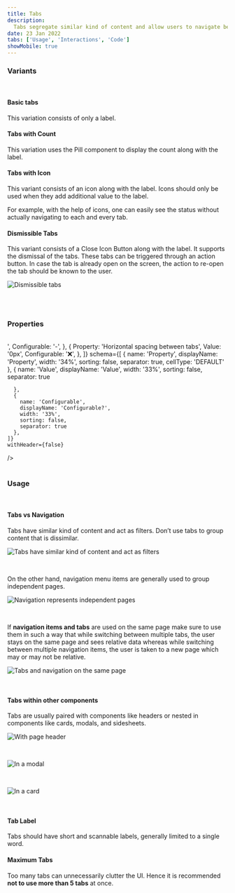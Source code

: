 ```yaml
---
title: Tabs
description:
  Tabs segregate similar kind of content and allow users to navigate between them without switching the context.
date: 23 Jan 2022
tabs: ['Usage', 'Interactions', 'Code']
showMobile: true
---
```


### Variants

<br />

#### Basic tabs

This variation consists of only a label. 

<Preview name='basic-tabs'/>

#### Tabs with Count

This variation uses the Pill component to display the count along with the label.

<Preview name='tabs-tabs-with-count'/>

#### Tabs with Icon

This variant consists of an icon along with the label. Icons should only be used when they add additional value to the label. 

For example, with the help of icons, one can easily see the status without actually navigating to each and every tab.

<Preview name='tabs-tabs-with-icon'/>

#### Dismissible Tabs

This variant consists of a Close Icon Button along with the label. It supports the dismissal of the tabs. These tabs can be triggered through an action button. In case the tab is already open on the screen, the action to re-open the tab should be known to the user.

![Dismissible tabs](./images/tabs-1.png)

<br/>
<br/>

### Properties

<br/>

<Card shadow='none'>
  <Table
    showMenu={false}
    separator={true}
    data={[
      {
        Property: 'Minimum width of a tab item',
        Value: '64px',
        Configurable: '❌',
      },
      {
        Property: 'Height',
        Value: '48px',
        Configurable: '❌',
      },
      {
        Property: 'Maximum no. of tabs',
        Value: '5',
        Configurable: '❌',
      },
      {
        Property: 'Additional options',
        Value: 'One of these- Leading pill Leading icon Trailing close icon button',
        Configurable: 'Optional',
      },
      {
        Property: 'Label',
        Value: '<Label>',
        Configurable: '-',
      },
      {
        Property: 'Horizontal spacing between tabs',
        Value: '0px',
        Configurable: '❌',
      },
    ]}
    schema={[
      {
        name: 'Property',
        displayName: 'Property',
        width: '34%',
        sorting: false,
        separator: true,
        cellType: 'DEFAULT'
      },
      {
        name: 'Value',
        displayName: 'Value',
        width: '33%',
        sorting: false,
        separator: true
        
      },
      {
        name: 'Configurable',
        displayName: 'Configurable?',
        width: '33%',
        sorting: false,
        separator: true
      },
    ]}
    withHeader={false}
  />
</Card>
<br/>
<br/>

### Usage

<br/>

#### Tabs vs Navigation

Tabs have similar kind of content and act as filters. Don’t use tabs to group content that is dissimilar.

![Tabs have similar kind of content and act as filters](./images/tabs-2.png)

<br/>

On the other hand, navigation menu items are generally used to group independent pages.

![Navigation represents independent pages](./images/tabs-3.png)

<br/>

If **navigation items and tabs** are used on the same page make sure to use them in such a way that while switching between multiple tabs, the user stays on the same page and sees relative data whereas while switching between multiple navigation items, the user is taken to a new page which may or may not be relative.

![Tabs and navigation on the same page](./images/tabs-4.png)

<br/>

#### Tabs within other components

Tabs are usually paired with components like headers or nested in components like cards, modals, and sidesheets.

![With page header](./images/tabs-5.png)

<br/>

![In a modal](./images/tabs-6.png)

<br/>

![In a card](./images/tabs-7.png)

<br/>

#### Tab Label

Tabs should have short and scannable labels, generally limited to a single word. 

#### Maximum Tabs

Too many tabs can unnecessarily clutter the UI. Hence it is recommended **not to use more than 5 tabs** at once.




